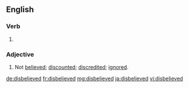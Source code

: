 ==English==

===Verb===
{{head|en|verb form}}

# {{en-past of|disbelieve}}

===Adjective===
{{en-adj}}

# Not [[believed]]; [[discounted]]; [[discredited]]; [[ignored]].

[[de:disbelieved]]
[[fr:disbelieved]]
[[mg:disbelieved]]
[[ja:disbelieved]]
[[vi:disbelieved]]